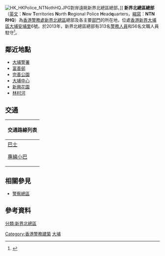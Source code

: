 {{Pathnav|香港警務處|香港警務處架構|警察總區|frame=1}}
[[File:HK_HKPolice_NTNothHQ.JPG|thumb]]對岸遠眺新界北總區總部。]]
'''新界北總區總部'''（[[英文|英文]]：'''N'''ew '''T'''erritories '''N'''orth '''R'''egional Police '''H'''ead'''q'''uarters，[[縮寫|縮寫]]：'''NTN RHQ'''）為[[香港警務處|香港警務處]][[新界北總區|新界北總區]]總部及各主要[[香港警務處架構|部門]]的所在地，位處[[香港|香港]][[新界|新界]][[大埔區|大埔區]][[大埔_(香港)|大埔]][[安埔里|安埔里]]6號。於2013年，新界北總區總部有313名[[警務人員|警務人員]]和56名文職人員駐守<ref>{{Cite web |url=http://www.police.gov.hk/info/review/2013/text/tc/HKPF_TChi12.html#p05 |title=香港警務處人員編制分布表 |access-date=2014-10-30 |archive-date=2014-10-30 |archive-url=https://web.archive.org/web/20141030071948/http://www.police.gov.hk/info/review/2013/text/tc/HKPF_TChi12.html#p05 |dead-url=no }}</ref>。

== 鄰近地點 ==
*[[大埔警署|大埔警署]]
*[[富善邨|富善邨]]
*[[完善公園|完善公園]]
*[[大埔中心|大埔中心]]
*[[新興花園|新興花園]]
*[[林村河|林村河]]

== 交通 ==
{| class="mw-collapsible mw-collapsed wikitable" style="margin: 0 auto; width: 100%;" 
! 交通路線列表
|-
|
;[[香港巴士|巴士]]
{{九龍新界巴士簡單列表|71A|71K|71S|72X|73X|74K|74X|75X|271|272P|K12|K14|K17|N271}}
{{過海隧道巴士簡單列表|307|307A|307P}}
{{大嶼山巴士簡單列表|E41|N42A}}
;[[香港小巴|專線小巴]]
{{新界專線小巴簡單列表|20X}}
|}

==相關參見==
* [[警察總區|警察總區]]

==參考資料==
{{reflist}}

{{香港警務設置}}

[[Category:香港警務建築|Category:香港警務建築]]
[[Category:大埔_(香港)|大埔]]
[[分類:新界北總區|分類:新界北總區]]